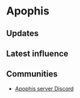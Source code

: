 # Apophis

## Updates


<Updates channel="1035315577578864690" />

## Latest influence


<AeternumMap name="Apophis" />

## Communities

- [Apophis server Discord](https://discord.gg/9kGyTJaTzr)
